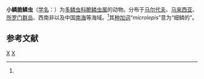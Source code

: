 {{Speciesbox
| taxon = Lepidasthenia microlepis
| authority = Potts, 1910<ref name='id10422'>{{cite web| url =http://www.bioinfo.cn/db05/BjdwSpecies.php?action=view&id=10422| title =小鳞脆鳞虫| work =《中国动物物种编目数据库》| publisher =中国科学院微生物研究所| author =中国科学院动物研究所| accessdate =2009-04-16| deadurl =yes| archiveurl =https://web.archive.org/web/20160305054034/http://www.bioinfo.cn/db05/BjdwSpecies.php?action=view&id=10422| archivedate =2016-03-05}}</ref>
}}

'''小鳞脆鳞虫'''（[[学名|学名]]：{{lang|la|''Lepidasthenia microlepis''}}）为[[多鳞虫科|多鳞虫科]][[脆鳞虫属|脆鳞虫属]]的动物。分布于[[马尔代夫|马尔代夫]]、[[马来西亚|马来西亚]]、[[所罗门群岛|所罗门群岛]]、西南非以及中国[[南海|南海]]等海域。<ref name='id10422'/>其[[种加词|种加词]]“''microlepis''”意为“细鳞的”。

== 参考文献 ==
{{reflist}}

{{Taxonbar|from=Q2370161}}

[[Category:脆鳞虫属|X]]
[[Category:1910年描述的动物|X]]


{{环节动物小作品}}